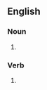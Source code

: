 {{also|assiégés|assièges}}

==English==

===Noun===
{{head|en|noun form}}

# {{plural of|en|assiege}}

===Verb===
{{head|en|verb form}}

# {{en-third-person singular of|assiege}}